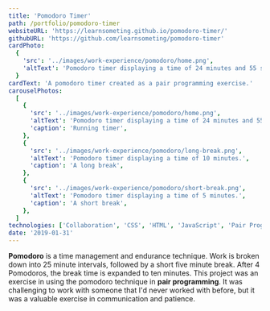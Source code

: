 ```yaml
---
title: 'Pomodoro Timer'
path: /portfolio/pomodoro-timer
websiteURL: 'https://learnsometing.github.io/pomodoro-timer/'
githubURL: 'https://github.com/learnsometing/pomodoro-timer'
cardPhoto:
  {
    'src': '../images/work-experience/pomodoro/home.png',
    'altText': 'Pomodoro timer displaying a time of 24 minutes and 55 seconds.',
  }
cardText: 'A pomodoro timer created as a pair programming exercise.'
carouselPhotos:
  [
    {
      'src': '../images/work-experience/pomodoro/home.png',
      'altText': 'Pomodoro timer displaying a time of 24 minutes and 55 seconds.',
      'caption': 'Running timer',
    },
    {
      'src': '../images/work-experience/pomodoro/long-break.png',
      'altText': 'Pomodoro timer displaying a time of 10 minutes.',
      'caption': 'A long break',
    },
    {
      'src': '../images/work-experience/pomodoro/short-break.png',
      'altText': 'Pomodoro timer displaying a time of 5 minutes.',
      'caption': 'A short break',
    },
  ]
technologies: ['Collaboration', 'CSS', 'HTML', 'JavaScript', 'Pair Programming']
date: '2019-01-31'
---
```


<Grid item>
  <Typography variant={'body1'} gutterBottom>
    <strong>Pomodoro</strong> is a time management and endurance technique. Work is broken down into
    25 minute intervals, followed by a short five minute break. After 4 Pomodoros,
    the break time is expanded to ten minutes.
  </Typography>
</Grid>
<Grid item>
  <Typography variant={'body1'} gutterBottom>
    This project was an exercise in using
    the pomodoro technique in <strong>pair programming</strong>. It was challenging to work with
    someone that I'd never worked with before, but it was a valuable exercise in
    communication and patience.
  </Typography>
</Grid>
